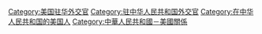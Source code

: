 [[Category:美国驻华外交官|Category:美国驻华外交官]]
[[Category:驻中华人民共和国外交官|Category:驻中华人民共和国外交官]]
[[Category:在中华人民共和国的美国人|Category:在中华人民共和国的美国人]]
[[Category:中華人民共和國－美國關係|Category:中華人民共和國－美國關係]]